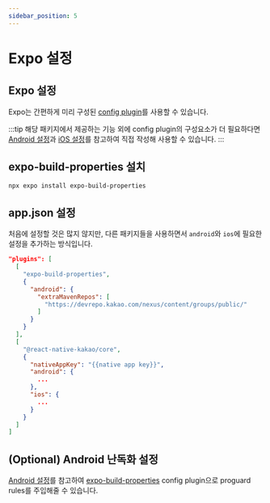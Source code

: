 ```yaml
---
sidebar_position: 5
---
```


# Expo 설정

## Expo 설정

Expo는 간편하게 미리 구성된 [config plugin](https://docs.expo.dev/config-plugins/introduction/)를 사용할 수 있습니다.

:::tip
해당 패키지에서 제공하는 기능 외에 config plugin의 구성요소가 더 필요하다면
[Android 설정](/docs/install-android)과 [iOS 설정](/docs/install-ios)를 참고하여 직접 작성해 사용할 수 있습니다.
:::

## expo-build-properties 설치

```shell
npx expo install expo-build-properties
```

## app.json 설정

처음에 설정할 것은 많지 않지만, 다른 패키지들을 사용하면서 `android`와 `ios`에 필요한 설정을 추가하는 방식입니다.

```json title='app.json'
"plugins": [
  [
    "expo-build-properties",
    {
      "android": {
        "extraMavenRepos": [
          "https://devrepo.kakao.com/nexus/content/groups/public/"
        ]
      }
    }
  ],
  [
    "@react-native-kakao/core",
    {
      "nativeAppKey": "{{native app key}}",
      "android": {
        ...
      },
      "ios": {
        ...
      }
    }
  ]
]
```

## (Optional) Android 난독화 설정

[Android 설정](/docs/install-android)를 참고하여 [expo-build-properties](https://docs.expo.dev/versions/latest/sdk/build-properties/)
config plugin으로 proguard rules를 주입해줄 수 있습니다.
